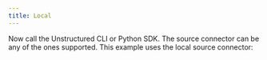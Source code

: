 ```yaml
---
title: Local
---
```



<NewDocument />


<SharedContentLocal/>

Now call the Unstructured CLI or Python SDK. The source connector can be any of the ones supported. This example uses the local source connector:


<CodeGroup>

  <LocalAPISh />

  <LocalAPIPyV2 />

  <LocalAPIPyV1 />

</CodeGroup>
